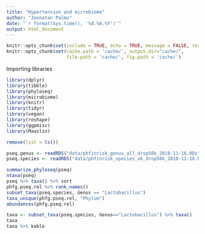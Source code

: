 ```yaml
---
title: "Hypertension and microbiome"
author: "Joonatan Palmu"
date: "`r format(Sys.time(), '%d.%m.%Y')`"
output: html_document
---
```


```r
knitr::opts_chunk$set(include = TRUE, echo = TRUE, message = FALSE, results='asis', cache=TRUE, warning=FALSE)
knitr::opts_chunk$set(cache.path = 'cache/', output.dir="cache/",
                      file.path = 'cache/', fig.path = 'cache/')
```

Importing libraries

```r
library(dplyr)
library(tibble)
library(phyloseq)
library(microbiome)
library(knitr)
library(tidyr)
library(vegan)
library(reshape)
library(ggpmisc)
library(Maaslin)
```

```r
remove(list = ls())
```

```R
pseq.genus <- readRDS("data/phfinrisk_genus_all_drop50k_2018-11-16.RDs")
pseq.species <- readRDS("data/phfinrisk_species_ok_drop50k_2018-11-16.RDs")
```

```r
summarize_phyloseq(pseq)
ntaxa(pseq)
pseq %>% taxa() %>% sort
phfg.pseq.rel %>% rank_names()
subset_taxa(pseq.species, Genus == "Lactobacillus")
taxa_unique(phfg.pseq.rel, "Phylum")
abundances(phfg.pseq.rel)

```

```r

taxa <- subset_taxa(pseq.species, Genus=="Lactobacillus") %>% taxa()
taxa
taxa %>% kable

```
